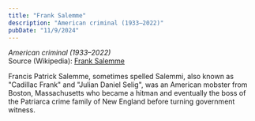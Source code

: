 ```yaml
---
title: "Frank Salemme"
description: "American criminal (1933–2022)"
pubDate: "11/9/2024"
---
```


*American criminal (1933–2022)*  
Source (Wikipedia): [Frank Salemme][1]

Francis Patrick Salemme, sometimes spelled Salemmi, also known as "Cadillac Frank" and "Julian Daniel Selig", was an American mobster from Boston, Massachusetts who became a hitman and eventually the boss of the Patriarca crime family of New England before turning government witness.

[1]: https://en.wikipedia.org/wiki/Frank_Salemme
